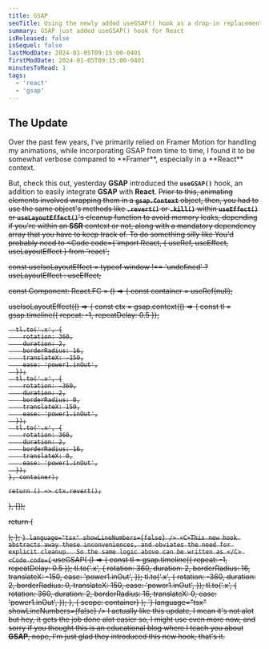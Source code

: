 ```yaml
---
title: GSAP
seoTitle: Using the newly added useGSAP() hook as a drop-in replacement for UseEffect()
summary: GSAP just added useGSAP() hook for React
isReleased: false
isSequel: false
lastModDate: 2024-01-05T09:15:00-0401
firstModDate: 2024-01-05T09:15:00-0401
minutesToRead: 1
tags:
  - 'react'
  - 'gsap'
---
```


<H2>The Update</H2>
<C>
Over the past few years, I've primarily relied on <L href="/blog/framer-motion">Framer Motion</L> for handling my animations, while incorporating <L href="https://gsap.com/">GSAP</L> from time to time, I found it to be somewhat verbose compared to **Framer**, especially in a **React** context.

But, check this out, yesterday **GSAP** introduced the **``useGSAP()``** hook, an addition to easily integrate **GSAP** with **React**. 
<S/>
Prior to this, animating elements involved wrapping them in a **``gsap.Context``** object, then, you had to use the same object's methods like **``.revert()``** or **``.kill()``** within **``useEffect()``** or **``useLayoutEffect()``**'s cleanup function to avoid memory leaks, depending if you're within an **SSR** context or not, along with a mandatory dependency array that you have to keep track of.
    <S3/>
    To do something silly like
</C>
<TTLMO/>
<C>You'd probably need to</C>
<Code
  code={`import React, { useRef, useEffect, useLayoutEffect } from 'react';

const useIsoLayoutEffect =
  typeof window !== 'undefined' ? useLayoutEffect : useEffect;

const Component: React.FC = () => {
  const container = useRef<HTMLDivElement>(null);

  useIsoLayoutEffect(() => {
    const ctx = gsap.context(() => {
      const tl = gsap.timeline({ repeat: -1, repeatDelay: 0.5 });

      tl.to('.x', {
        rotation: 360,
        duration: 2,
        borderRadius: 16,
        translateX: -150,
        ease: 'power1.inOut',
      });
      tl.to('.x', {
        rotation: -360,
        duration: 2,
        borderRadius: 0,
        translateX: 150,
        ease: 'power1.inOut',
      });
      tl.to('.x', {
        rotation: 360,
        duration: 2,
        borderRadius: 16,
        translateX: 0,
        ease: 'power1.inOut',
      });
    }, container);

    return () => ctx.revert();
  }, []);

  return (
    <div>
      <div
        ref={container}
        className="flex flex-col items-center justify-center gap-10"
      >
        <div className="x w-10 h-10 bg-red-400 rounded-2xl animate-pulse"></div>
        <div className="x w-10 h-10 bg-yellow-400 rounded-2xl animate-pulse"></div>
        <div className="x w-10 h-10 bg-green-500 rounded-2xl animate-pulse"></div>
      </div>
    </div>
  );
};
`}
  language="tsx"
  showLineNumbers={false}
/>
<C>This new hook abstracts away these inconveniences, and obviates the need for explicit cleanup. 
   So the same logic above can be written as </C>
<Code
  code={`
  useGSAP(
    () => {
      const tl = gsap.timeline({ repeat: -1, repeatDelay: 0.5 });
      tl.to('.x', {
        rotation: 360,
        duration: 2,
        borderRadius: 16,
        translateX: -150,
        ease: 'power1.inOut',
      });
      tl.to('.x', {
        rotation: -360,
        duration: 2,
        borderRadius: 0,
        translateX: 150,
        ease: 'power1.inOut',
      });
      tl.to('.x', {
        rotation: 360,
        duration: 2,
        borderRadius: 16,
        translateX: 0,
        ease: 'power1.inOut',
      });
    },
    { scope: container}
  );
`}
  language="tsx"
  showLineNumbers={false}
/>
<C>I actually like this update, I mean it's not alot but hey, it gets the job done
alot easier so, I might use even more now, and sorry if you thought this is an educational blog where I teach you about **GSAP**, nope, I'm just glad they introduced this new hook, that's it.</C>
